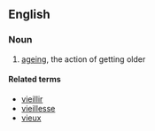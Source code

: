 ==English==

===Noun===
{{fr-noun|m}}

# [[ageing]], the action of getting older

====Related terms====
*[[vieillir]]
*[[vieillesse]]
*[[vieux]]